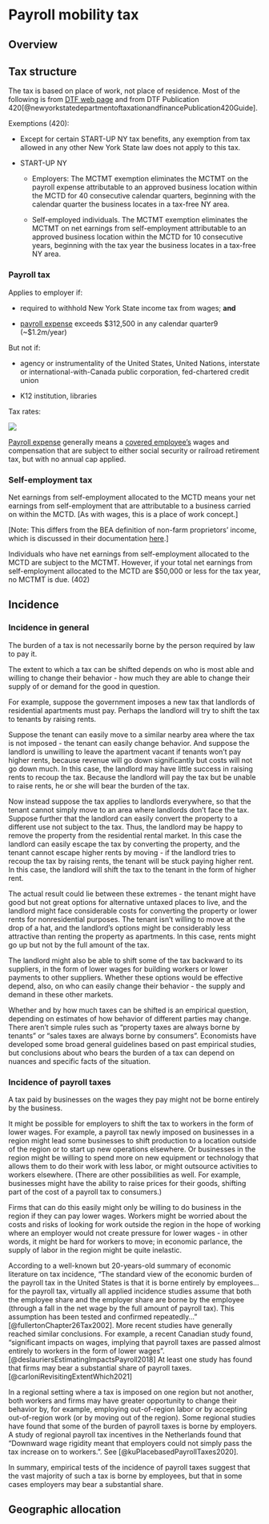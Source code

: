 # Payroll mobility tax

## Overview

## Tax structure

The tax is based on place of work, not place of residence. Most of the following is from [DTF web page](https://www.tax.ny.gov/bus/mctmt/emp.htm) and from DTF Publication 420[@newyorkstatedepartmentoftaxationandfinancePublication420Guide].

Exemptions (420):

-   Except for certain START-UP NY tax benefits, any exemption from tax allowed in any other New York State law does not apply to this tax.

-   START-UP NY

    -   Employers: The MCTMT exemption eliminates the MCTMT on the payroll expense attributable to an approved business location within the MCTD for 40 consecutive calendar quarters, beginning with the calendar quarter the business locates in a tax-free NY area.

    -   Self-employed individuals. The MCTMT exemption eliminates the MCTMT on net earnings from self-employment attributable to an approved business location within the MCTD for 10 consecutive years, beginning with the tax year the business locates in a tax-free NY area.

### Payroll tax

Applies to employer if:

-   required to withhold New York State income tax from wages; **and**

-   [payroll expense](https://www.tax.ny.gov/bus/mctmt/def_ps.htm#pe) exceeds \$312,500 in any calendar quarter9 (\~\$1.2m/year)

But not if:

-   agency or instrumentality of the United States, United Nations, interstate or international-with-Canada public corporation, fed-chartered credit union

-   K12 institution, libraries

Tax rates:

![](images/paste-A8A8B028.png)

[Payroll expense](https://www.tax.ny.gov/bus/mctmt/def_ps.htm#pe) generally means a [covered employee's](https://www.tax.ny.gov/bus/mctmt/def_ce.htm#coveredemp "covered employee's") wages and compensation that are subject to either social security or railroad retirement tax, but with no annual cap applied.

### Self-employment tax

Net earnings from self-employment allocated to the MCTD means your net earnings from self-employment that are attributable to a business carried on within the MCTD. \[As with wages, this is a place of work concept.\]

\[Note: This differs from the BEA definition of non-farm proprietors' income, which is discussed in their documentation [here](https://www.bea.gov/resources/methodologies/nipa-handbook/pdf/chapter-11.pdf).\]

Individuals who have net earnings from self-employment allocated to the MCTD are subject to the MCTMT. However, if your total net earnings from self-employment allocated to the MCTD are \$50,000 or less for the tax year, no MCTMT is due. (402)

## Incidence

### Incidence in general

The burden of a tax is not necessarily borne by the person required by law to pay it.

The extent to which a tax can be shifted depends on who is most able and willing to change their behavior - how much they are able to change their supply of or demand for the good in question.

For example, suppose the government imposes a new tax that landlords of residential apartments must pay. Perhaps the landlord will try to shift the tax to tenants by raising rents.

Suppose the tenant can easily move to a similar nearby area where the tax is not imposed - the tenant can easily change behavior. And suppose the landlord is unwilling to leave the apartment vacant if tenants won't pay higher rents, because revenue will go down significantly but costs will not go down much. In this case, the landlord may have little success in raising rents to recoup the tax. Because the landlord will pay the tax but be unable to raise rents, he or she will bear the burden of the tax.

Now instead suppose the tax applies to landlords everywhere, so that the tenant cannot simply move to an area where landlords don't face the tax. Suppose further that the landlord can easily convert the property to a different use not subject to the tax. Thus, the landlord may be happy to remove the property from the residential rental market. In this case the landlord can easily escape the tax by converting the property, and the tenant cannot escape higher rents by moving - if the landlord tries to recoup the tax by raising rents, the tenant will be stuck paying higher rent. In this case, the landlord will shift the tax to the tenant in the form of higher rent.

The actual result could lie between these extremes - the tenant might have good but not great options for alternative untaxed places to live, and the landlord might face considerable costs for converting the property or lower rents for nonresidential purposes. The tenant isn't willing to move at the drop of a hat, and the landlord's options might be considerably less attractive than renting the property as apartments. In this case, rents might go up but not by the full amount of the tax.

The landlord might also be able to shift some of the tax backward to its suppliers, in the form of lower wages for building workers or lower payments to other suppliers. Whether these options would be effective depend, also, on who can easily change their behavior - the supply and demand in these other markets.

Whether and by how much taxes can be shifted is an empirical question, depending on estimates of how behavior of different parties may change. There aren't simple rules such as "property taxes are always borne by tenants" or "sales taxes are always borne by consumers". Economists have developed some broad general guidelines based on past empirical studies, but conclusions about who bears the burden of a tax can depend on nuances and specific facts of the situation.

### Incidence of payroll taxes

A tax paid by businesses on the wages they pay might not be borne entirely by the business.

It might be possible for employers to shift the tax to workers in the form of lower wages. For example, a payroll tax newly imposed on businesses in a region might lead some businesses to shift production to a location outside of the region or to start up new operations elsewhere. Or businesses in the region might be willing to spend more on new equipment or technology that allows them to do their work with less labor, or might outsource activities to workers elsewhere. (There are other possibilities as well. For example, businesses might have the ability to raise prices for their goods, shifting part of the cost of a payroll tax to consumers.)

Firms that can do this easily might only be willing to do business in the region if they can pay lower wages. Workers might be worried about the costs and risks of looking for work outside the region in the hope of working where an employer would not create pressure for lower wages - in other words, it might be hard for workers to move; in economic parlance, the supply of labor in the region might be quite inelastic.

According to a well-known but 20-years-old summary of economic literature on tax incidence, "The standard view of the economic burden of the payroll tax in the United States is that it is borne entirely by employees...for the payroll tax, virtually all applied incidence studies assume that both the employee share and the employer share are borne by the employee (through a fall in the net wage by the full amount of payroll tax). This assumption has been tested and confirmed repeatedly..." [@fullertonChapter26Tax2002]. More recent studies have generally reached similar conclusions. For example, a recent Canadian study found, "significant impacts on wages, implying that payroll taxes are passed almost entirely to workers in the form of lower wages".[@deslauriersEstimatingImpactsPayroll2018] At least one study has found that firms may bear a substantial share of payroll taxes. [@carloniRevisitingExtentWhich2021]

In a regional setting where a tax is imposed on one region but not another, both workers and firms may have greater opportunity to change their behavior by, for example, employing out-of-region labor or by accepting out-of-region work (or by moving out of the region). Some regional studies have found that some of the burden of payroll taxes is borne by employers. A study of regional payroll tax incentives in the Netherlands found that "Downward wage rigidity meant that employers could not simply pass the tax increase on to workers.". See [@kuPlacebasedPayrollTaxes2020].

In summary, empirical tests of the incidence of payroll taxes suggest that the vast majority of such a tax is borne by employees, but that in some cases employers may bear a substantial share.

## Geographic allocation
